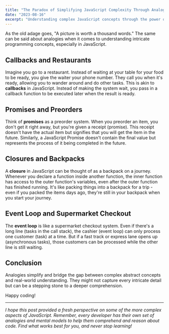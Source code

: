 ```yaml
---
title: "The Paradox of Simplifying JavaScript Complexity Through Analogies"
date: "2023-08-16"
excerpt: "Understanding complex JavaScript concepts through the power of relatable analogies."
---
```

<MyImage src="/sunset.jpg" alt="sunset" width={1000} height={600} />

As the old adage goes, "A picture is worth a thousand words." The same can be said about analogies when it comes to understanding intricate programming concepts, especially in JavaScript.

## Callbacks and Restaurants

Imagine you go to a restaurant. Instead of waiting at your table for your food to be ready, you give the waiter your phone number. They call you when it's ready, allowing you to wander around and do other tasks. This is akin to **callbacks** in JavaScript. Instead of making the system wait, you pass in a callback function to be executed later when the result is ready.


## Promises and Preorders

Think of **promises** as a preorder system. When you preorder an item, you don't get it right away, but you're given a receipt (promise). This receipt doesn't have the actual item but signifies that you will get the item in the future. Similarly, a JavaScript Promise doesn't contain the final value but represents the process of it being completed in the future.

## Closures and Backpacks

A **closure** in JavaScript can be thought of as a backpack on a journey. Whenever you declare a function inside another function, the inner function has access to the outer function's variables, even after the outer function has finished running. It's like packing things into a backpack for a trip - even if you packed the items days ago, they're still in your backpack when you start your journey.

## Event Loop and Supermarket Checkout

The **event loop** is like a supermarket checkout system. Even if there's a long line (tasks in the call stack), the cashier (event loop) can only process one customer (task) at a time. But if a fast track or express lane opens up (asynchronous tasks), those customers can be processed while the other line is still waiting.

## Conclusion

Analogies simplify and bridge the gap between complex abstract concepts and real-world understanding. They might not capture every intricate detail but can be a stepping stone to a deeper comprehension.

Happy coding!

---

_I hope this post provided a fresh perspective on some of the more complex aspects of JavaScript. Remember, every developer has their own set of analogies and mental models to help them comprehend and reason about code. Find what works best for you, and never stop learning!_
